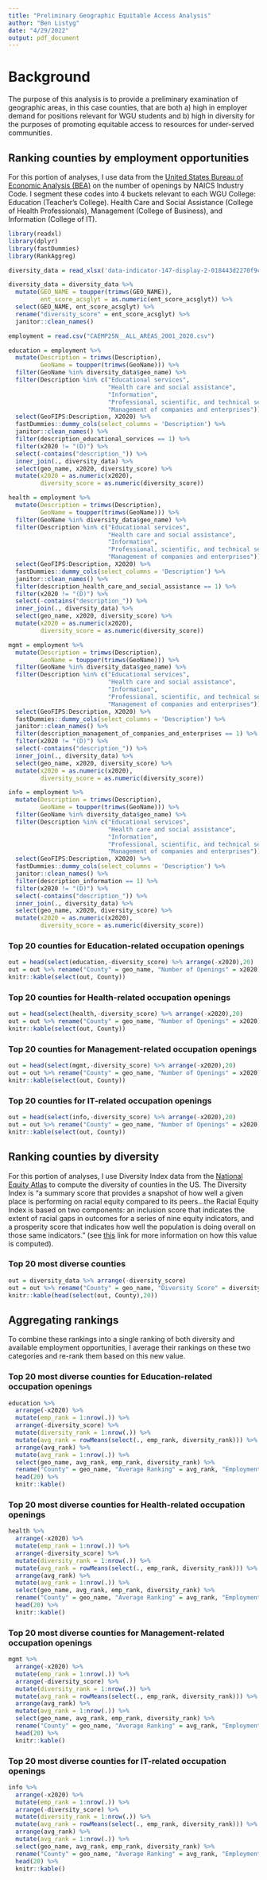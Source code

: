 ---
title: "Preliminary Geographic Equitable Access Analysis"
author: "Ben Listyg"
date: "4/29/2022"
output: pdf_document
---

# Background

The purpose of this analysis is to provide a preliminary examination of geographic areas, in this case counties, that are both a) high in employer demand for positions relevant for WGU students and b) high in diversity for the purposes of promoting equitable access to resources for under-served communities. 

## Ranking counties by employment opportunities

For this portion of analyses, I use data from the [United States Bureau of Economic Analysis (BEA)](https://apps.bea.gov/regional/downloadzip.cfm) on the number of openings by NAICS Industry Code. I segment these codes into 4 buckets relevant to each WGU College: Education (Teacher's College). Health Care and Social Assistance (College of Health Professionals), Management (College of Business), and Information (College of IT).

```{r setup, include=FALSE, warning=F,echo=F}
library(readxl)
library(dplyr)
library(fastDummies)
library(RankAggreg)

diversity_data = read_xlsx('data-indicator-147-display-2-018443d2270f9cd90f83c3a586056833.xlsx') %>% filter(year == max(year))

diversity_data = diversity_data %>% 
  mutate(GEO_NAME = toupper(trimws(GEO_NAME)),
         ent_score_acsglyt = as.numeric(ent_score_acsglyt)) %>% 
  select(GEO_NAME, ent_score_acsglyt) %>% 
  rename("diversity_score" = ent_score_acsglyt) %>% 
  janitor::clean_names()

employment = read.csv("CAEMP25N__ALL_AREAS_2001_2020.csv")

education = employment %>% 
  mutate(Description = trimws(Description),
         GeoName = toupper(trimws(GeoName))) %>% 
  filter(GeoName %in% diversity_data$geo_name) %>% 
  filter(Description %in% c("Educational services",
                            "Health care and social assistance",
                            "Information",
                            "Professional, scientific, and technical services",
                            "Management of companies and enterprises")) %>% 
  select(GeoFIPS:Description, X2020) %>% 
  fastDummies::dummy_cols(select_columns = 'Description') %>% 
  janitor::clean_names() %>% 
  filter(description_educational_services == 1) %>% 
  filter(x2020 != "(D)") %>% 
  select(-contains("description_")) %>% 
  inner_join(., diversity_data) %>% 
  select(geo_name, x2020, diversity_score) %>% 
  mutate(x2020 = as.numeric(x2020),
         diversity_score = as.numeric(diversity_score))

health = employment %>% 
  mutate(Description = trimws(Description),
         GeoName = toupper(trimws(GeoName))) %>% 
  filter(GeoName %in% diversity_data$geo_name) %>% 
  filter(Description %in% c("Educational services",
                            "Health care and social assistance",
                            "Information",
                            "Professional, scientific, and technical services",
                            "Management of companies and enterprises")) %>% 
  select(GeoFIPS:Description, X2020) %>% 
  fastDummies::dummy_cols(select_columns = 'Description') %>% 
  janitor::clean_names() %>% 
  filter(description_health_care_and_social_assistance == 1) %>% 
  filter(x2020 != "(D)") %>% 
  select(-contains("description_")) %>% 
  inner_join(., diversity_data) %>% 
  select(geo_name, x2020, diversity_score) %>% 
  mutate(x2020 = as.numeric(x2020),
         diversity_score = as.numeric(diversity_score))

mgmt = employment %>% 
  mutate(Description = trimws(Description),
         GeoName = toupper(trimws(GeoName))) %>% 
  filter(GeoName %in% diversity_data$geo_name) %>% 
  filter(Description %in% c("Educational services",
                            "Health care and social assistance",
                            "Information",
                            "Professional, scientific, and technical services",
                            "Management of companies and enterprises")) %>% 
  select(GeoFIPS:Description, X2020) %>% 
  fastDummies::dummy_cols(select_columns = 'Description') %>% 
  janitor::clean_names() %>% 
  filter(description_management_of_companies_and_enterprises == 1) %>% 
  filter(x2020 != "(D)") %>% 
  select(-contains("description_")) %>% 
  inner_join(., diversity_data) %>% 
  select(geo_name, x2020, diversity_score) %>% 
  mutate(x2020 = as.numeric(x2020),
         diversity_score = as.numeric(diversity_score))

info = employment %>% 
  mutate(Description = trimws(Description),
         GeoName = toupper(trimws(GeoName))) %>% 
  filter(GeoName %in% diversity_data$geo_name) %>% 
  filter(Description %in% c("Educational services",
                            "Health care and social assistance",
                            "Information",
                            "Professional, scientific, and technical services",
                            "Management of companies and enterprises")) %>% 
  select(GeoFIPS:Description, X2020) %>% 
  fastDummies::dummy_cols(select_columns = 'Description') %>% 
  janitor::clean_names() %>% 
  filter(description_information == 1) %>% 
  filter(x2020 != "(D)") %>% 
  select(-contains("description_")) %>% 
  inner_join(., diversity_data) %>% 
  select(geo_name, x2020, diversity_score) %>% 
  mutate(x2020 = as.numeric(x2020),
         diversity_score = as.numeric(diversity_score))

```

### Top 20 counties for Education-related occupation openings

```{r, include=T, warning=F,echo=F}
out = head(select(education,-diversity_score) %>% arrange(-x2020),20)
out = out %>% rename("County" = geo_name, "Number of Openings" = x2020)
knitr::kable(select(out, County))
```

### Top 20 counties for Health-related occupation openings

```{r, include=T, warning=F,echo=F}
out = head(select(health,-diversity_score) %>% arrange(-x2020),20)
out = out %>% rename("County" = geo_name, "Number of Openings" = x2020)
knitr::kable(select(out, County))
```

### Top 20 counties for Management-related occupation openings

```{r, include=T, warning=F,echo=F}
out = head(select(mgmt,-diversity_score) %>% arrange(-x2020),20)
out = out %>% rename("County" = geo_name, "Number of Openings" = x2020)
knitr::kable(select(out, County))
```

### Top 20 counties for IT-related occupation openings

```{r, include=T, warning=F,echo=F}
out = head(select(info,-diversity_score) %>% arrange(-x2020),20)
out = out %>% rename("County" = geo_name, "Number of Openings" = x2020)
knitr::kable(select(out, County))
```

## Ranking counties by diversity

For this portion of analyses, I use Diversity Index data from the [National Equity Atlas](https://nationalequityatlas.org/) to compute the diversity of counties in the US. The Diversity Index is "a summary score that provides a snapshot of how well a given place is performing on racial equity compared to its peers...the Racial Equity Index is based on two components: an inclusion score that indicates the extent of racial gaps in outcomes for a series of nine equity indicators, and a prosperity score that indicates how well the population is doing overall on those same indicators." (see [this](https://nationalequityatlas.org/research/introducingindex) link for more information on how this value is computed).

### Top 20 most diverse counties

```{r, include=T, warning=F,echo=F}
out = diversity_data %>% arrange(-diversity_score)
out = out %>% rename("County" = geo_name, "Diversity Score" = diversity_score)
knitr::kable(head(select(out, County),20))
```

## Aggregating rankings

To combine these rankings into a single ranking of both diversity and available employment opportunities, I average their rankings on these two categories and re-rank them based on this new value.

### Top 20 most diverse counties for Education-related occupation openings

```{r, include=T, warning=F,echo=F, fig.show=F}
education %>% 
  arrange(-x2020) %>% 
  mutate(emp_rank = 1:nrow(.)) %>% 
  arrange(-diversity_score) %>% 
  mutate(diversity_rank = 1:nrow(.)) %>% 
  mutate(avg_rank = rowMeans(select(., emp_rank, diversity_rank))) %>% 
  arrange(avg_rank) %>% 
  mutate(avg_rank = 1:nrow(.)) %>% 
  select(geo_name, avg_rank, emp_rank, diversity_rank) %>% 
  rename("County" = geo_name, "Average Ranking" = avg_rank, "Employment Ranking" = emp_rank, "Diversity Ranking" = diversity_rank) %>% 
  head(20) %>% 
  knitr::kable()
```

### Top 20 most diverse counties for Health-related occupation openings

```{r, include=T, warning=F,echo=F, fig.show=F}
health %>% 
  arrange(-x2020) %>% 
  mutate(emp_rank = 1:nrow(.)) %>% 
  arrange(-diversity_score) %>% 
  mutate(diversity_rank = 1:nrow(.)) %>% 
  mutate(avg_rank = rowMeans(select(., emp_rank, diversity_rank))) %>% 
  arrange(avg_rank) %>% 
  mutate(avg_rank = 1:nrow(.)) %>% 
  select(geo_name, avg_rank, emp_rank, diversity_rank) %>% 
  rename("County" = geo_name, "Average Ranking" = avg_rank, "Employment Ranking" = emp_rank, "Diversity Ranking" = diversity_rank) %>% 
  head(20) %>% 
  knitr::kable()
```

### Top 20 most diverse counties for Management-related occupation openings

```{r, include=T, warning=F,echo=F, fig.show=F}
mgmt %>% 
  arrange(-x2020) %>% 
  mutate(emp_rank = 1:nrow(.)) %>% 
  arrange(-diversity_score) %>% 
  mutate(diversity_rank = 1:nrow(.)) %>% 
  mutate(avg_rank = rowMeans(select(., emp_rank, diversity_rank))) %>% 
  arrange(avg_rank) %>% 
  mutate(avg_rank = 1:nrow(.)) %>% 
  select(geo_name, avg_rank, emp_rank, diversity_rank) %>% 
  rename("County" = geo_name, "Average Ranking" = avg_rank, "Employment Ranking" = emp_rank, "Diversity Ranking" = diversity_rank) %>% 
  head(20) %>% 
  knitr::kable()
```

### Top 20 most diverse counties for IT-related occupation openings

```{r, include=T, warning=F,echo=F, fig.show=F}
info %>% 
  arrange(-x2020) %>% 
  mutate(emp_rank = 1:nrow(.)) %>% 
  arrange(-diversity_score) %>% 
  mutate(diversity_rank = 1:nrow(.)) %>% 
  mutate(avg_rank = rowMeans(select(., emp_rank, diversity_rank))) %>% 
  arrange(avg_rank) %>% 
  mutate(avg_rank = 1:nrow(.)) %>% 
  select(geo_name, avg_rank, emp_rank, diversity_rank) %>% 
  rename("County" = geo_name, "Average Ranking" = avg_rank, "Employment Ranking" = emp_rank, "Diversity Ranking" = diversity_rank) %>% 
  head(20) %>% 
  knitr::kable()
```
